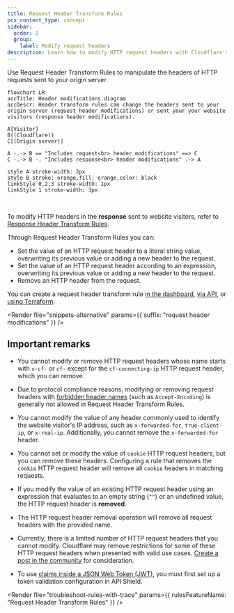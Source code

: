 ```yaml
---
title: Request Header Transform Rules
pcx_content_type: concept
sidebar:
  order: 2
  group:
    label: Modify request headers
description: Learn how to modify HTTP request headers with Cloudflare's rules.
---
```



Use Request Header Transform Rules to manipulate the headers of HTTP requests sent to your origin server.

```mermaid
flowchart LR
accTitle: Header modifications diagram
accDescr: Header transform rules can change the headers sent to your origin server (request header modifications) or sent your your website visitors (response header modifications).

A[Visitor]
B((Cloudflare))
C[(Origin server)]

A -.-> B == "Includes request<br> header modifications" ==> C
C -.-> B -. "Includes response<br> header modifications" .-> A

style A stroke-width: 2px
style B stroke: orange,fill: orange,color: black
linkStyle 0,2,3 stroke-width: 1px
linkStyle 1 stroke-width: 3px
```

<br />

To modify HTTP headers in the **response** sent to website visitors, refer to [Response Header Transform Rules](/rules/transform/response-header-modification/).

Through Request Header Transform Rules you can:

- Set the value of an HTTP request header to a literal string value, overwriting its previous value or adding a new header to the request.
- Set the value of an HTTP request header according to an expression, overwriting its previous value or adding a new header to the request.
- Remove an HTTP header from the request.

You can create a request header transform rule [in the dashboard](/rules/transform/request-header-modification/create-dashboard/), [via API](/rules/transform/request-header-modification/create-api/), or [using Terraform](/terraform/additional-configurations/transform-rules/#create-a-request-header-transform-rule).

<Render
	file="snippets-alternative"
	params={{ suffix: "request header modifications" }}
/>

## Important remarks

- You cannot modify or remove HTTP request headers whose name starts with `x-cf-` or `cf-` except for the `cf-connecting-ip` HTTP request header, which you can remove.

- Due to protocol compliance reasons, modifying or removing request headers with [forbidden header names](https://developer.mozilla.org/en-US/docs/Glossary/Forbidden_header_name) (such as `Accept-Encoding`) is generally not allowed in Request Header Transform Rules.

- You cannot modify the value of any header commonly used to identify the website visitor's IP address, such as `x-forwarded-for`, `true-client-ip`, or `x-real-ip`. Additionally, you cannot remove the `x-forwarded-for` header.

- You cannot set or modify the value of `cookie` HTTP request headers, but you can remove these headers. Configuring a rule that removes the `cookie` HTTP request header will remove all `cookie` headers in matching requests.

- If you modify the value of an existing HTTP request header using an expression that evaluates to an empty string (`""`) or an undefined value, the HTTP request header is **removed**.

- The HTTP request header removal operation will remove all request headers with the provided name.

- Currently, there is a limited number of HTTP request headers that you cannot modify. Cloudflare may remove restrictions for some of these HTTP request headers when presented with valid use cases. [Create a post in the community](https://community.cloudflare.com) for consideration.

- To use [claims inside a JSON Web Token (JWT)](/api-shield/security/jwt-validation/transform-rules/), you must first set up a token validation configuration in API Shield.

<Render
	file="troubleshoot-rules-with-trace"
	params={{ rulesFeatureName: "Request Header Transform Rules" }}
/>
